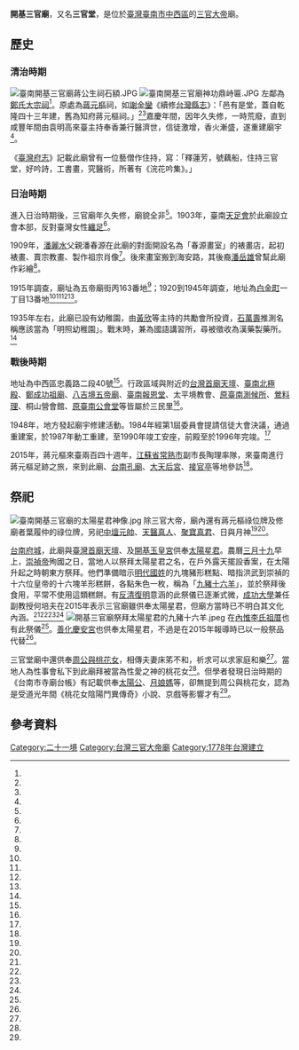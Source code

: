 {{coord|22.992763|120.195602|display=title}}
{{東亞廟宇
| name = 開基三官廟
| img =File:開基三官廟三川殿.JPG
| img_capt = 開基三官廟三川殿
| image_width = 250px
| location = {{ROC-TWN}}[[臺南市|臺南市]][[中西區_(臺灣)|中西區]]三民里忠義路二段40號
| god =[[三官大帝|三官大帝]]
| type = 
| struct = 
| open_year ={{QIN}}乾隆四十三年（1778年）
| cere_date =
|}}
'''開基三官廟'''，又名'''三官堂'''，是位於[[臺灣|臺灣]][[臺南市|臺南市]][[中西區_(臺灣)|中西區]]的[[三官大帝|三官大帝]]廟。

==歷史==

===清治時期===
[[File:臺南開基三官廟蔣公生祠石額.JPG|thumb]]
[[File:臺南開基三官廟神功鼎峙匾.JPG|thumb]]
左鄰為[[鄭成功祖廟|鄭氏大宗祠]]<ref name="鄭氏家廟"/>。原處為[[蔣元樞|蔣元樞]]祠，如[[謝金鑾|謝金鑾]]《續修[[台灣縣志|台灣縣志]]》：「邑有是堂，蓋自乾隆四十三年建，舊為知府蔣元樞祠。」<ref name="范勝雄"/><ref name="陳銀全"/>嘉慶年間，因年久失修，一時荒廢，直到咸豐年間由袁明高來臺主持奉香兼行醫濟世，信徒激增，香火漸盛，遂重建廟宇<ref name="陳銀全"/>。

《[[臺灣府志|臺灣府志]]》記載此廟曾有一位藝僧作住持，寫：「釋蓮芳，號藕船，住持三官堂，好吟詩，工書畫，究醫術，所著有《浣花吟集》。」

===日治時期===

進入日治時期後，三官廟年久失修，廟貌全非<ref name="陳銀全"/>。1903年，臺南[[天足會|天足會]]於此廟設立會本部，反對臺灣女性[[纏足|纏足]]<ref name="吳文星"/>。

1909年，[[潘麗水|潘麗水]]父親潘春源在此廟的對面開設名為「春源畫室」的裱畫店，起初裱畫、賣宗教畫、製作祖宗肖像<ref name="謝世英"/>。後來畫室搬到海安路，其後裔[[潘岳雄|潘岳雄]]曾幫此廟作彩繪<ref name="王姝琇"/>。

1915年調查，廟址為五帝廟街丙163番地<ref name="1915 調查"/>；1920到1945年調查，地址為[[白金町|白金町]]一丁目13番地<ref name="1920 調查"/><ref name="1930 調查"/><ref name="1944 調查"/><ref name="1945 調查"/>。

1935年左右，此廟已設有幼稚園，由[[黃欣_(臺灣)|黃欣]]等主持的共勵會所投資，[[石萬壽|石萬壽]]推測名稱應該當為「明照幼稚園」。戰末時，兼為國語講習所，尋被徵收為漢藥製藥所。<ref name="石萬壽"/>

===戰後時期===
地址為中西區忠義路二段40號<ref name="范勝雄"/>。行政區域與附近的[[台灣首廟天壇|台灣首廟天壇]]、[[臺南北極殿|臺南北極殿]]、[[鄭成功祖廟|鄭成功祖廟]]、[[八吉境五帝廟|八吉境五帝廟]]、[[臺南報恩堂|臺南報恩堂]]、太平境教會、[[原臺南測候所|原臺南測候所]]、[[鶯料理|鶯料理]]、桐山營會館、[[原臺南公會堂|原臺南公會堂]]等皆屬於三民里<ref name="林建農"/>。

1948年，地方發起廟宇修建活動。1984年經第1屆委員會提請信徒大會決議，通過重建案，於1987年動工重建，至1990年竣工安座，前殿至於1996年完竣。<ref name="陳銀全"/>

2015年，蔣元樞來臺兩百四十週年，[[江蘇省|江蘇省]][[常熟市|常熟市]]副市長陶理率隊，來臺南進行蔣元樞足跡之旅，來到此廟、[[台南孔廟|台南孔廟]]、[[大天后宮|大天后宮]]、[[接官亭_(臺南市)|接官亭]]等地參訪<ref name="林雪娟"/>。

==祭祀==
[[File:臺南開基三官廟的太陽星君神像.jpg|thumb]]
除三官大帝，廟內還有蔣元樞祿位牌及修廟者葉履仲的祿位牌，另祀[[中壇元帥|中壇元帥]]、[[天醫真人|天醫真人]]、[[聚寶真君|聚寶真君]]、日與月神<ref name="陳銀全"/><ref name="1920 調查"/>。

[[台南府城|台南府城]]，此廟與[[臺灣首廟天壇|臺灣首廟天壇]]、及[[開基玉皇宮|開基玉皇宮]]供奉[[太陽星君|太陽星君]]。農曆[[三月十九|三月十九]]早上，[[崇禎帝|崇禎帝]]殉國之日，當地人以祭拜太陽星君之名，在戶外露天擺設香案，在太陽升起之時朝東方祭拜。他們準備暗示[[朱姓|明代國姓]]的九塊豬形糕點、暗指洪武到崇禎的十六位皇帝的十六塊羊形糕餅，各點朱色一枚，稱為「[[九豬十六羊|九豬十六羊]]」，並於祭拜後食用，平常不使用這類糕餅。有[[反清復明|反清復明]]意涵的此祭儀已逐漸式微，[[成功大學|成功大學]]兼任副教授何培夫在2015年表示三官廟雖供奉太陽星君，但廟方當時已不明白其文化內涵。<ref name="修瑞瑩2"/><ref name="翁順利"/><ref name="人間福報"/><ref name="程炳璋"/>
[[File:開基三官廟祭拜太陽星君的九豬十六羊.jpeg|thumb]]
在[[內惟李氏祖厝|內惟李氏祖厝]]也有此祭儀<ref name="楊菁菁"/>。[[善化慶安宮|善化慶安宮]]也供奉太陽星君，不過是在2015年報導時已以一般祭品代替<ref name="李伯勳"/>。

三官堂廟中還供奉[[桃花女鬥周公|周公與桃花女]]，相傳夫妻床笫不和，祈求可以求家庭和樂<ref name="陳銀全"/>。當地人為性事會私下到此廟拜被當為性愛之神的桃花女<ref name="修瑞瑩"/>。但學者發現日治時期的《台南市寺廟台帳》有記載供奉[[太陽公|太陽公]]、[[月娘媽|月娘媽]]等，卻無提到周公與桃花女，認為是受道光年間《桃花女陰陽鬥異傳奇》小說、京戲等影響才有<ref name="范勝雄"/>。

{{Portal box|臺南}}

== 參考資料 ==
{{reflist|2|refs=

<ref name="林建農">{{Cite news|url=|title=三民里古蹟多 希望再造風華 測候所修護即將完成 公會堂圍牆拆除 地方爭取孔廟、赤崁樓串聯|author=林建農|language=zh-tw|publisher=《聯合報》|date=2004-03-30|accessdate=}}</ref>


<ref name="李伯勳">{{Cite news|url=http://www.twtimes.com.tw/?page=news&nid=485831|title=太陽星君誕辰　善化慶安宮祝壽|author=李伯勳|language=zh-tw|publisher=《臺灣時報》|date=2015-05-04|accessdate=2016-04-01|archive-url=https://web.archive.org/web/20160414102649/http://www.twtimes.com.tw/?page=news&nid=485831|archive-date=2016-04-14|dead-url=yes}}</ref>

<ref name="石萬壽">{{cite book |author=石萬壽|chapter=〈日治時期台灣幼兒教育之發展〉|title=《樂君甲子集》|date=2004-03-01|publisher=台南市文化局文化|location=|language=zh-tw |isbn=9789570167450}}</ref>

<ref name="鄭氏家廟">{{Cite web|url=http://weber.tn.edu.tw/edu01/tainan/main-2/main-3m.htm|title=鄭氏家廟古蹟巡禮|author=|language=zh-tw|publisher=台南市「鄉土之美」鄉土教學網站|date=|accessdate=2016-03-30|archive-date=2020-02-19|archive-url=https://web.archive.org/web/20200219032126/http://weber.tn.edu.tw/edu01/tainan/main-2/main-3m.htm|dead-url=no}}</ref>

<ref name="1915 調查">{{Cite web|url=http://c.ianthro.tw/162940|title=1915 調查 • 道教 • 台南市中區|author=|language=zh-tw|publisher=中研院民族所數位典藏|date=|accessdate=2016-03-30|deadurl=yes|archiveurl=https://web.archive.org/web/20170305001821/http://c.ianthro.tw/162940|archivedate=2017-03-05}}</ref>

<ref name="1920 調查">{{Cite web|url=http://c.ianthro.tw/159540|title=1920 調查 • 道教 • 台南市中區|author=|language=zh-tw|publisher=中研院民族所數位典藏|date=|accessdate=2016-03-30|deadurl=yes|archiveurl=https://web.archive.org/web/20170305001850/http://c.ianthro.tw/159540|archivedate=2017-03-05}}</ref>

<ref name="1930 調查">{{Cite web|url=http://c.ianthro.tw/159714|title=1930 調查 • 道教 • 台南市中區|author=|language=zh-tw|publisher=中研院民族所數位典藏|date=|accessdate=2016-03-30|deadurl=yes|archiveurl=https://web.archive.org/web/20170305001832/http://c.ianthro.tw/159714|archivedate=2017-03-05}}</ref>

<ref name="1944 調查">{{Cite web|url=http://c.ianthro.tw/163934|title=1944 調查 • 道教 • 台南市中區|author=|language=zh-tw|publisher=中研院民族所數位典藏|date=|accessdate=2016-03-30|deadurl=yes|archiveurl=https://web.archive.org/web/20170305001837/http://c.ianthro.tw/163934|archivedate=2017-03-05}}</ref>

<ref name="1945 調查">{{Cite web|url=http://c.ianthro.tw/164075|title=1945 調查 • 道教 • 台南市中區|author=|language=zh-tw|publisher=中研院民族所數位典藏|date=|accessdate=2016-03-30|deadurl=yes|archiveurl=https://web.archive.org/web/20170305001844/http://c.ianthro.tw/164075|archivedate=2017-03-05}}</ref>

<ref name="吳文星">{{cite book |author=吳文星|chapter=〈社會領導階層與社會文化變遷——以放足斷髮運動為例〉|title=《日治時期臺灣的社會領導階層》|date=2008-05-01|publisher=五南出版社|location=|language=zh-tw |isbn=9789571151526}}</ref>

<ref name="謝世英">{{cite journal |author=謝世英|title=〈妥協的現代性：日治時期台灣傳統廟宇彩繪師潘春源〉|journal =《藝術學研究》|date=2008-05-01|volume=|issue=第三期|publisher=中央大學藝術學研究所 |language=zh-tw|}}</ref>

<ref name="楊菁菁">{{Cite news|url=http://news.ltn.com.tw/news/local/paper/674796|title=〈南部〉祭品九豬十六羊 隱含反清復明|author=楊菁菁|language=zh-tw|publisher=《自由時報》|date=2013-04-29|accessdate=2016-03-30|archive-date=2016-04-12|archive-url=https://web.archive.org/web/20160412074929/http://news.ltn.com.tw/news/local/paper/674796|dead-url=no}}</ref>

<ref name="翁順利">{{Cite news|url=https://tw.news.yahoo.com/9%E8%B1%AC16%E7%BE%8A%E5%85%B7%E4%BF%9D%E5%AD%98%E5%83%B9%E5%80%BC-142000660.html|title=9豬16羊造型豆沙餅-- 祭拜太陽星君、明崇禎帝 台南獨有|author=翁順利|language=zh-tw|publisher=《中華日報》|date=2013-04-28|accessdate=2016-03-30|archive-date=2019-06-05|archive-url=https://web.archive.org/web/20190605071329/https://tw.news.yahoo.com/9%E8%B1%AC16%E7%BE%8A%E5%85%B7%E4%BF%9D%E5%AD%98%E5%83%B9%E5%80%BC-142000660.html|dead-url=no}}</ref>

<ref name="王姝琇">{{Cite news|url=http://week.ltn.com.tw/Person/DC471.html|title=民俗彩繪師 寺廟工藝美學家|author=王姝琇|language=zh-tw|publisher=《自由時報》|date=2014-04-27|accessdate=2016-03-30|archive-date=2017-03-05|archive-url=https://web.archive.org/web/20170305032426/http://week.ltn.com.tw/Person/DC471.html|dead-url=no}}</ref>

<ref name="人間福報">{{Cite news|url=http://www.merit-times.com/NewsPage.aspx?unid=303358|title=9豬16羊具保存價值|author=|language=zh-tw|publisher=《人間福報》|date=2013-04-29|accessdate=2016-03-30|archive-date=2016-04-12|archive-url=https://web.archive.org/web/20160412070640/http://www.merit-times.com/NewsPage.aspx?unid=303358|dead-url=no}}</ref>

<ref name="修瑞瑩2">{{Cite news|url=http://udn.com/news/story/7326/867037-9%E8%B1%AC16%E7%BE%8A%E6%8B%9C%E5%A4%AA%E9%99%BD%E5%85%AC-%E5%AD%B8%E8%80%85%E6%86%82%E5%A4%B1%E5%82%B3|title=9豬16羊拜太陽公 學者憂失傳|author=修瑞瑩|language=zh-tw|publisher=《聯合報》|date=2015-04-28|accessdate=2016-03-30|deadurl=yes|archiveurl=https://web.archive.org/web/20160422005247/http://udn.com/news/story/7326/867037-9%E8%B1%AC16%E7%BE%8A%E6%8B%9C%E5%A4%AA%E9%99%BD%E5%85%AC-%E5%AD%B8%E8%80%85%E6%86%82%E5%A4%B1%E5%82%B3|archivedate=2016-04-22}}</ref>

<ref name="程炳璋">{{Cite news|url=http://www.chinatimes.com/realtimenews/20150427004949-260405|title=「九豬十六羊」糕點 藏反清復明密碼|author=程炳璋|language=zh-tw|publisher=《中國時報》|date=2015-04-27|accessdate=2016-03-30|archive-date=2016-04-17|archive-url=https://web.archive.org/web/20160417034208/http://www.chinatimes.com/realtimenews/20150427004949-260405|dead-url=no}}</ref>

<ref name="林雪娟">{{Cite news|url=http://www.cdns.com.tw/news.php?n_id=1&nc_id=50329|title=府城尋蔣元樞足跡|author=林雪娟|language=zh-tw|publisher=《中華日報》|date=2015-09-27|accessdate=2016-03-30|archive-url=https://web.archive.org/web/20170305030306/http://www.cdns.com.tw/news.php?n_id=1&nc_id=50329|archive-date=2017-03-05|dead-url=yes}}</ref>

<ref name="陳銀全">{{Cite news|url=http://www.cdns.com.tw/news.php?n_id=27&nc_id=70124|title=台南三官廟 知府別墅獻當祠廟|author=陳銀全|language=zh-tw|publisher=《中華日報》|date=2016-01-11|accessdate=2016-03-30|archive-url=https://web.archive.org/web/20190712233108/http://www.cdns.com.tw/news.php?n_id=27&nc_id=70124|archive-date=2019-07-12|dead-url=yes}}</ref>

<ref name="修瑞瑩">{{Cite news|url=|title=月老「術」有專攻 你拜對廟了嗎|author=修瑞瑩|language=zh-tw|publisher=《聯合報》|date=2012-08-01|accessdate=}}</ref>

<ref name="范勝雄">{{cite book |author=范勝雄|chapter=〈閨樂和鳴〉|title=《府城多奇廟》|date=2002-09-01|publisher=台南市文化局文化資產課|location=|language=zh-tw |isbn=9789570116922}}</ref>

}}
{{Commonscat|Sanguan Temple}}
{{臺灣府城聯境}}

[[Category:二十一境|Category:二十一境]]

[[Category:台灣三官大帝廟|Category:台灣三官大帝廟]]
[[Category:1778年台灣建立|Category:1778年台灣建立]]